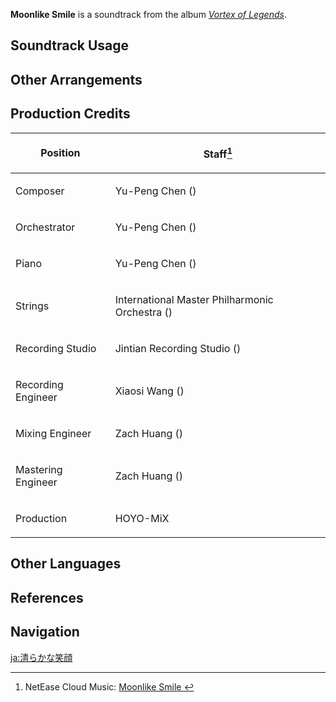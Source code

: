 {{Soundtrack Infobox
|image          = Vortex of Legends.png
|album          = Vortex of Legends
|disc           =
|number         = 17
|featured       =
|featured2      =
|featured3      =
|featured_disc  =
|featured_disc2 =
|featured_disc3 =
|youtube_id     = 7b4obknFj4c
|spotify_id     = 6YRo85ddnfPtHAqLuaBsdv
|previous       = Once-Colored Memories
|next           = 
}}
'''Moonlike Smile''' is a soundtrack from the album ''[[Vortex of Legends]]''.

==Soundtrack Usage==
{{Soundtrack Usage
|location = Dragonspine//day
|eventgameplay = Invitation of Windblume/Festive Challenges//Ballads of Breeze, challenge #4;;Enchanting Journey of Snow and Stars;;Canvas of Starlight Memories//menu;;Wishes From Teyvat;;An Invitation to Memories From Mimo
}}

==Other Arrangements==
{{Files by Category Gallery|Media Using an Unreleased Arrangement of Moonlike Smile Soundtrack}}

==Production Credits==
{| class="wikitable"
! Position
! Staff<ref>NetEase Cloud Music: [https://music.163.com/#/song?id=1833805540 Moonlike Smile {{zh|皎洁的笑颜}}]</ref>
|-
! Composer
| Yu-Peng Chen ({{zh|陈致逸}})
|-
! Orchestrator
| Yu-Peng Chen ({{zh|陈致逸}})
|-
! Piano
| Yu-Peng Chen ({{zh|陈致逸}})
|-
! Strings
| International Master Philharmonic Orchestra ({{zh|国际首席爱乐乐团}})
|-
! Recording Studio
| Jintian Recording Studio ({{zh|金田录音棚}})
|-
! Recording Engineer
| Xiaosi Wang ({{zh|王小四}})
|-
! Mixing Engineer
| Zach Huang ({{zh|黄巍}})
|-
! Mastering Engineer
| Zach Huang ({{zh|黄巍}})
|-
! Production
| HOYO-MiX
|}

==Other Languages==
{{Other Languages
|en      = Moonlike Smile
|zhs     = 皎洁的笑颜
|zhs_rm  = Jiǎojié de Xiàoyán
|zht     = 皎潔的笑顏
|zht_rm  = Jiǎojié de Xiàoyán
|zh_tl   = Bright and Clear Smile
|zh_note = The adjective {{zh|s={{wt|皎潔#Chinese|皎洁}}|t={{wt|皎潔#Chinese|皎潔}}|rm=jiǎojié}} often describes the brightness and clarity of moonlight in particular.
|ja      = 清らかな笑顔
|ja_rm   = Kiyoraka-na Egao
|ja_tl   = Pure Smile
}}

==References==
{{Reflist}}

==Navigation==
{{Soundtrack Navbox|Vortex of Legends}}

[[ja:清らかな笑顔]]